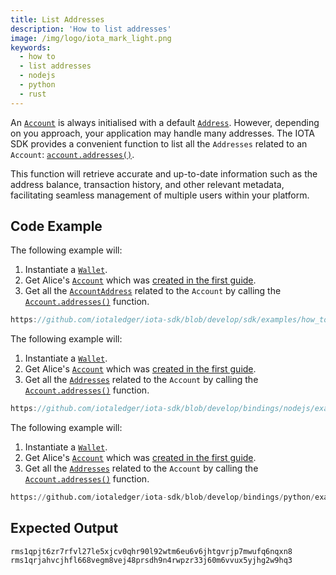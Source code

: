 ```yaml
---
title: List Addresses
description: 'How to list addresses'
image: /img/logo/iota_mark_light.png
keywords:
  - how to
  - list addresses
  - nodejs
  - python
  - rust
---
```



<TipAccountApproaches />

An [`Account`](../../references/nodejs/classes/Account/) is always initialised with a default
[`Address`](../../references/nodejs/classes/Address/). However, depending on you approach, your application may handle
many addresses. The IOTA SDK provides a convenient function to list all the `Addresses` related to an `Account`:
[`account.addresses()`](../../references/nodejs/classes/Account/#addresses).

This function will retrieve accurate and up-to-date information such as the address balance,
transaction history, and other relevant metadata, facilitating seamless management of multiple users within your
platform.

## Code Example

<Tabs groupId="language" queryString>
<TabItem value="rust" label="Rust">

The following example will:

1. Instantiate a [`Wallet`](https://docs.rs/iota-sdk/latest/iota_sdk/wallet/core/struct.Wallet.html).
2. Get Alice's [`Account`](https://docs.rs/iota-sdk/latest/iota_sdk/wallet/account/struct.Account.html) which was
   [created in the first guide](./create-account.mdx).
3. Get all the [`AccountAddress`](https://docs.rs/iota-sdk/latest/iota_sdk/wallet/account/types/struct.AccountAddress.html)
   related to the `Account` by calling the [`Account.addresses()`](https://docs.rs/iota-sdk/latest/iota_sdk/wallet/account/struct.AccountInner.html#method.addresses)
   function.

```rust reference
https://github.com/iotaledger/iota-sdk/blob/develop/sdk/examples/how_tos/accounts_and_addresses/list_addresses.rs
```

</TabItem>
<TabItem value="typescript-node" label="Typescript (Node.js)">

The following example will:

1. Instantiate a [`Wallet`](../../references/nodejs/classes/Wallet).
2. Get Alice's [`Account`](../../references/nodejs/classes/Account) which was
   [created in the first guide](./create-account.mdx).
3. Get all the [`Addresses`](../../references/nodejs/classes/Address)
   related to the `Account` by calling the [`Account.addresses()`](../../references/nodejs/classes/Account/#addresses)
   function.

```typescript reference
https://github.com/iotaledger/iota-sdk/blob/develop/bindings/nodejs/examples/how_tos/accounts_and_addresses/list-addresses.ts
```

</TabItem>
<TabItem value="python" label="Python">

The following example will:

1. Instantiate a [`Wallet`](../../references/python/iota_sdk/wallet/).
2. Get Alice's [`Account`](../../references/python/iota_sdk/wallet/account/) which was
   [created in the first guide](./create-account.mdx).
3. Get all the [`Addresses`](../../references/python/iota_sdk/types/address/)
   related to the `Account` by calling the [`Account.addresses()`](../../references/python/iota_sdk/wallet/account/#addresses)
   function.

```python reference
https://github.com/iotaledger/iota-sdk/blob/develop/bindings/python/examples/how_tos/accounts_and_addresses/list_addresses.py
```

</TabItem>
</Tabs>

## Expected Output

```plaintext
rms1qpjt6zr7rfvl27le5xjcv0qhr90l92wtm6eu6v6jhtgvrjp7mwufq6nqxn8
rms1qrjahvcjhfl668vegm8vej48prsdh9n4rwpzr33j60m6vvux5yjhg2w9hq3
```
